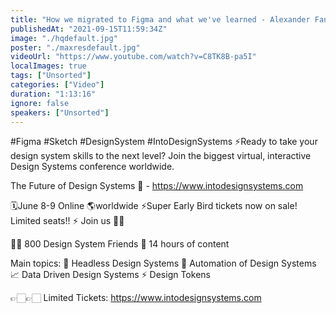 ```yaml
---
title: "How we migrated to Figma and what we've learned - Alexander Fandén live - Into Figma Design Systems"
publishedAt: "2021-09-15T11:59:34Z"
image: "./hqdefault.jpg"
poster: "./maxresdefault.jpg"
videoUrl: "https://www.youtube.com/watch?v=C8TK8B-pa5I"
localImages: true
tags: ["Unsorted"]
categories: ["Video"]
duration: "1:13:16"
ignore: false
speakers: ["Unsorted"]
---
```


#Figma #Sketch #DesignSystem #IntoDesignSystems
⚡️Ready to take your design system skills to the next level?
Join the biggest virtual, interactive Design Systems conference worldwide.

The Future of Design Systems 🚀 - https://www.intodesignsystems.com

🗓️June 8-9 Online 🌎worldwide
⚡️Super Early Bird tickets now on sale! Limited seats!! ⚡️
Join us 🙌🏻

👋🏻 800 Design System Friends
🎨 14 hours of content

Main topics:
🎨 Headless Design Systems
🤖 Automation of Design Systems
📈 Data Driven Design Systems
⚡️ Design Tokens

👉🏻👉🏻 Limited Tickets: https://www.intodesignsystems.com
